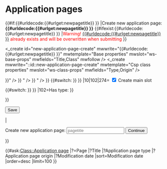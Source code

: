 = Application pages =

{{#if:{{#urldecode:{{#urlget:newpagetitle}} }}
|Create new application page: '''{{#urldecode:{{#urlget:newpagetitle}} }}''' {{#ifexist:{{#urldecode:{{#urlget:newpagetitle}} }} |<span style="color:red">Warning! [[{{#urldecode:{{#urlget:newpagetitle}} }}]] already exists and will be overwritten when submitting</span> }}<br>

<form action="addToWiki" show-on-select="show-on-select">

<_create id="new-application-page-create" mwwrite="{{#urldecode:{{#urlget:newpagetitle}} }}" mwtemplate="Base properties" mwslot="ws-base-props" mwfields="Title,Class" mwfollow />
<_create mwwrite="::id::new-application-page-create" mwtemplate="Csp class properties" mwslot="ws-class-props" mwfields="Type,Origin" />

<input type="hidden" name="Class" value="Application page" />
{{Sidebar item
|Label=Title <span style="color:red">*</span> ''(parameter for Base properties template, not pagetitle)''
|Value=<input type="text" name="Title" class="form-control" required="required" value="{{#urldecode:{{#urlget:newpagetitle}} }}" />
}}
{{Sidebar item
|Label=Type
|Value=<input type="text" name="Type" class="form-control" required="required" value="{{#ask:[[Class::Application page]] [[Page creator::!User:Maintenance script]] |mainlabel=- |?Application page type= |sort=Modification date |order=desc |limit=1 |searchlabel=}}" />
}}
{{Sidebar item
|Label=Origin
|Value=<input type="text" name="Origin" class="form-control" required="required" value="{{#ask:[[Class::Application page]] [[Page creator::!User:Maintenance script]] |mainlabel=- |?Application page origin= |sort=Modification date |order=desc |limit=1 |searchlabel=}}" />
}}<!--

// show option for creating main slot (only for templates, widgets, properties)
-->{{#switch:{{NAMESPACENUMBER:{{#urldecode:{{#urlget:newpagetitle}} }} }}
|10|102|274=
<label for="show-content"><input type="checkbox" show-on-checked="test A" name="showContent" id="show-content" checked="{{#ifexist:{{#urldecode:{{#urlget:newpagetitle}} }} ||checked}}"/> Create main slot</label>
<div show-on-select-trigger="test A">
<wscreate mwwrite="::id::new-application-page-create" mwtemplate="subst:New application page" mwslot="main" mwfields="Content,Has type" /><!--
// when the page is a property page (namespacenumber 102), show field to select a type
-->{{#switch:{{NAMESPACENUMBER:{{#urldecode:{{#urlget:newpagetitle}} }} }}
|102=Has type: {{Csp formfield/token
  |name=Has type
  |value=Page
  |allowedValues=Boolean,Date,Email,Number,Page,Text,URL
  }}
}}<!-- end of Has type #switch -->
</div>
}}<!-- end of NAMESPACENUMBER #switch -->

<input type="submit" value="Save" class="btn btn-primary mt-3" /> 
</form>


<!-- fill type automatically from moest recent one (that's not created by pagesync) -->
|<form action="get">
Create new application page: <input type="text" name="newpagetitle" placeholder="pagetitle" /> <input type="submit" value="Continue" />
</form>
}}

{{#ask:[[Class::Application page]]
|?=Page
|?Title
|?Application page type
|?Application page origin
|?Modification date
|sort=Modification date
|order=desc
|limit=100
}}